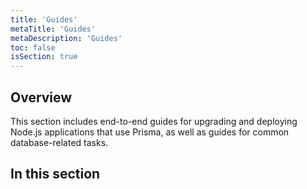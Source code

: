 ```yaml
---
title: 'Guides'
metaTitle: 'Guides'
metaDescription: 'Guides'
toc: false
isSection: true
---
```


## Overview

This section includes end-to-end guides for upgrading and deploying Node.js applications that use Prisma, as well as guides for common database-related tasks.

## In this section

<Subsections depth="3" />
